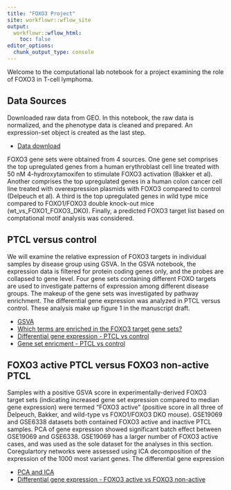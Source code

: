 ```yaml
---
title: "FOXO3 Project"
site: workflowr::wflow_site
output:
  workflowr::wflow_html:
    toc: false
editor_options:
  chunk_output_type: console
---
```


Welcome to the computational lab notebook for a project examining the role of FOXO3 in T-cell lymphoma.

## Data Sources

Downloaded raw data from GEO. In this notebook, the raw data is normalized, and the phenotype data is cleaned and prepared. An expression-set object is created as the last step.

* [Data download](geodownload.html)

FOXO3 gene sets were obtained from 4 sources. One gene set comprises the top upregulated genes from a human erythroblast cell line treated with 50 nM 4-hydroxytamoxifen to stimulate FOXO3 activation (Bakker et al). Another comprises the top upregulated genes in a human colon cancer cell line treated with overexpression plasmids with FOXO3 compared to control (Delpeuch et al). A third is the top upregulated genes in wild type mice compared to FOXO1/FOXO3 double knock-out mice (wt_vs_FOXO1_FOXO3_DKO). Finally, a predicted FOXO3 target list based on comptational motif analysis was considered. 

## PTCL versus control

We will examine the relative expression of FOXO3 targets in individual samples by disease group using GSVA. In the GSVA notebook, the expression data is filtered for protein coding genes only, and the probes are collapsed to gene level. Four gene sets containing different FOXO targets are used to investigate patterns of expression among different disease groups. The makeup of the gene sets was investigated by pathway enrichment. The differential gene expression was analyzed in PTCL versus control. These analysis make up figure 1 in the manuscript draft. 

* [GSVA](dge_analysis.html)
* [Which terms are enriched in the FOXO3 target gene sets?](pathway_enrichment.html)
* [Differential gene expression - PTCL vs control](dge_analysis.html)
* [Gene set enricment - PTCL vs control](fgsea.html)

## FOXO3 active PTCL versus FOXO3 non-active PTCL

Samples with a positive GSVA score in experimentally-derived FOXO3 target sets (indicating increased gene set expression compared to median gene expression) were termed "FOXO3 active" (positive score in all three of Delpeuch, Bakker, and wild-type vs FOXO1/FOXO3 DKO mouse). GSE19069 and GSE6338 datasets both contained FOXO3 active and inactive PTCL samples. PCA of gene expression showed significant batch effect between GSE19069 and GSE6338. GSE19069 has a larger number of FOXO3 active cases, and was used as the sole dataset for the analyses in this section. Coregulartory networks were assessed using ICA decomposition of the expression of the 1000 most variant genes. The differential gene expression 

* [PCA and ICA](correlation.html)
* [Differential gene expression - FOXO3 active vs FOXO3 non-active](foxo_ptcl_dge.html)
